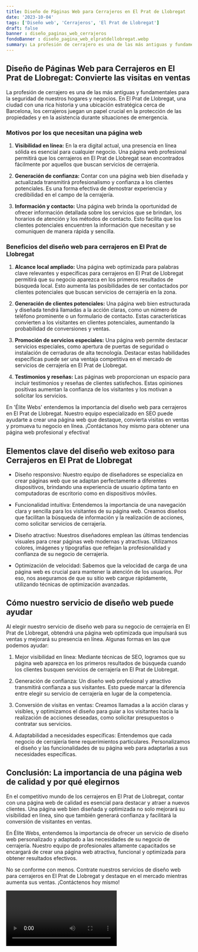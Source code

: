 ```yaml
---
title: Diseño de Páginas Web para Cerrajeros en El Prat de Llobregat
date: '2023-10-04'
tags: ['Diseño web', 'Cerrajeros', 'El Prat de Llobregat']
draft: false
banner : diseño_paginas_web_cerrajeros
fondoBanner : diseño_pagina_web_elpratdellobregat.webp
summary: La profesión de cerrajero es una de las más antiguas y fundamentales para la seguridad de nuestros hogares y negocios. En El Prat de Llobregat, una ciudad con una rica historia y una ubicación estratégica cerca de Barcelona, los cerrajeros juegan un papel crucial en la protección de las propiedades y en la asistencia durante situaciones de emergencia.
---
```


## Diseño de Páginas Web para Cerrajeros en El Prat de Llobregat: Convierte las visitas en ventas

La profesión de cerrajero es una de las más antiguas y fundamentales para la seguridad de nuestros hogares y negocios. En El Prat de Llobregat, una ciudad con una rica historia y una ubicación estratégica cerca de Barcelona, los cerrajeros juegan un papel crucial en la protección de las propiedades y en la asistencia durante situaciones de emergencia.

### Motivos por los que necesitan una página web

1. **Visibilidad en línea:** En la era digital actual, una presencia en línea sólida es esencial para cualquier negocio. Una página web profesional permitirá que los cerrajeros en El Prat de Llobregat sean encontrados fácilmente por aquellos que buscan servicios de cerrajería.

2. **Generación de confianza:** Contar con una página web bien diseñada y actualizada transmitirá profesionalismo y confianza a los clientes potenciales. Es una forma efectiva de demostrar experiencia y credibilidad en el campo de la cerrajería.

3. **Información y contacto:** Una página web brinda la oportunidad de ofrecer información detallada sobre los servicios que se brindan, los horarios de atención y los métodos de contacto. Esto facilita que los clientes potenciales encuentren la información que necesitan y se comuniquen de manera rápida y sencilla.

### Beneficios del diseño web para cerrajeros en El Prat de Llobregat

1. **Alcance local ampliado:** Una página web optimizada para palabras clave relevantes y específicas para cerrajeros en El Prat de Llobregat permitirá que su negocio aparezca en los primeros resultados de búsqueda local. Esto aumenta las posibilidades de ser contactados por clientes potenciales que buscan servicios de cerrajería en la zona.

2. **Generación de clientes potenciales:** Una página web bien estructurada y diseñada tendrá llamadas a la acción claras, como un número de teléfono prominente o un formulario de contacto. Estas características convierten a los visitantes en clientes potenciales, aumentando la probabilidad de conversiones y ventas.

3. **Promoción de servicios especiales:** Una página web permite destacar servicios especiales, como apertura de puertas de seguridad o instalación de cerraduras de alta tecnología. Destacar estas habilidades específicas puede ser una ventaja competitiva en el mercado de servicios de cerrajería en El Prat de Llobregat.

4. **Testimonios y reseñas:** Las páginas web proporcionan un espacio para incluir testimonios y reseñas de clientes satisfechos. Estas opiniones positivas aumentan la confianza de los visitantes y los motivan a solicitar los servicios.

En 'Élite Webs' entendemos la importancia del diseño web para cerrajeros en El Prat de Llobregat. Nuestro equipo especializado en SEO puede ayudarte a crear una página web que destaque, convierta visitas en ventas y promueva tu negocio en línea. ¡Contáctanos hoy mismo para obtener una página web profesional y efectiva!

<GifSeo />

<Cta />

## Elementos clave del diseño web exitoso para Cerrajeros en El Prat de Llobregat

- Diseño responsivo: Nuestro equipo de diseñadores se especializa en crear páginas web que se adaptan perfectamente a diferentes dispositivos, brindando una experiencia de usuario óptima tanto en computadoras de escritorio como en dispositivos móviles.

- Funcionalidad intuitiva: Entendemos la importancia de una navegación clara y sencilla para los visitantes de su página web. Creamos diseños que facilitan la búsqueda de información y la realización de acciones, como solicitar servicios de cerrajería.

- Diseño atractivo: Nuestros diseñadores emplean las últimas tendencias visuales para crear páginas web modernas y atractivas. Utilizamos colores, imágenes y tipografías que reflejan la profesionalidad y confianza de su negocio de cerrajería.

- Optimización de velocidad: Sabemos que la velocidad de carga de una página web es crucial para mantener la atención de los usuarios. Por eso, nos aseguramos de que su sitio web cargue rápidamente, utilizando técnicas de optimización avanzadas.

## Cómo nuestro servicio de diseño web puede ayudar

Al elegir nuestro servicio de diseño web para su negocio de cerrajería en El Prat de Llobregat, obtendrá una página web optimizada que impulsará sus ventas y mejorará su presencia en línea. Algunas formas en las que podemos ayudar:

1. Mejor visibilidad en línea: Mediante técnicas de SEO, logramos que su página web aparezca en los primeros resultados de búsqueda cuando los clientes busquen servicios de cerrajería en El Prat de Llobregat.

2. Generación de confianza: Un diseño web profesional y atractivo transmitirá confianza a sus visitantes. Esto puede marcar la diferencia entre elegir su servicio de cerrajería en lugar de la competencia.

3. Conversión de visitas en ventas: Creamos llamadas a la acción claras y visibles, y optimizamos el diseño para guiar a los visitantes hacia la realización de acciones deseadas, como solicitar presupuestos o contratar sus servicios.

4. Adaptabilidad a necesidades específicas: Entendemos que cada negocio de cerrajería tiene requerimientos particulares. Personalizamos el diseño y las funcionalidades de su página web para adaptarlas a sus necesidades específicas.

## Conclusión: La importancia de una página web de calidad y por qué elegirnos

En el competitivo mundo de los cerrajeros en El Prat de Llobregat, contar con una página web de calidad es esencial para destacar y atraer a nuevos clientes. Una página web bien diseñada y optimizada no solo mejorará su visibilidad en línea, sino que también generará confianza y facilitará la conversión de visitantes en ventas.

En Élite Webs, entendemos la importancia de ofrecer un servicio de diseño web personalizado y adaptado a las necesidades de su negocio de cerrajería. Nuestro equipo de profesionales altamente capacitados se encargará de crear una página web atractiva, funcional y optimizada para obtener resultados efectivos.

No se conforme con menos. Contrate nuestros servicios de diseño web para cerrajeros en El Prat de Llobregat y destaque en el mercado mientras aumenta sus ventas. ¡Contáctenos hoy mismo!

<Video />

<CtaBot job='Cerrajeros' city='El Prat de Llobregat'/>

<Gmaps query='El Prat de Llobregat+españa+maps' />